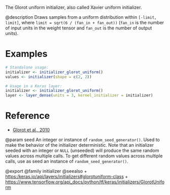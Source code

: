 The Glorot uniform initializer, also called Xavier uniform initializer.

@description
Draws samples from a uniform distribution within `[-limit, limit]`, where
`limit = sqrt(6 / (fan_in + fan_out))` (`fan_in` is the number of input
units in the weight tensor and `fan_out` is the number of output units).

# Examples
```r
# Standalone usage:
initializer <- initializer_glorot_uniform()
values <- initializer(shape = c(2, 2))
```

```r
# Usage in a Keras layer:
initializer <- initializer_glorot_uniform()
layer <- layer_dense(units = 3, kernel_initializer = initializer)
```

# Reference
- [Glorot et al., 2010](http://proceedings.mlr.press/v9/glorot10a.html)

@param seed An integer or instance of
`random_seed_generator()`.
Used to make the behavior of the initializer
deterministic. Note that an initializer seeded with an integer
or `NULL` (unseeded) will produce the same random values
across multiple calls. To get different random values
across multiple calls, use as seed an instance
of `random_seed_generator()`.

@export
@family initializer
@seealso
+ <https:/keras.io/api/layers/initializers#glorotuniform-class>
+ <https://www.tensorflow.org/api_docs/python/tf/keras/initializers/GlorotUniform>
